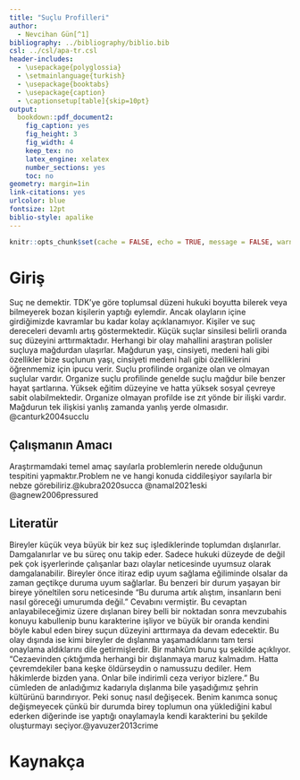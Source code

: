 ```yaml
---
title: "Suçlu Profilleri"
author: 
  - Nevcihan Gün[^1]
bibliography: ../bibliography/biblio.bib
csl: ../csl/apa-tr.csl
header-includes:
  - \usepackage{polyglossia}
  - \setmainlanguage{turkish}
  - \usepackage{booktabs}
  - \usepackage{caption} 
  - \captionsetup[table]{skip=10pt}
output:
  bookdown::pdf_document2:
    fig_caption: yes
    fig_height: 3
    fig_width: 4
    keep_tex: no
    latex_engine: xelatex
    number_sections: yes
    toc: no
geometry: margin=1in
link-citations: yes
urlcolor: blue
fontsize: 12pt
biblio-style: apalike
---
```

```r
knitr::opts_chunk$set(cache = FALSE, echo = TRUE, message = FALSE, warning = FALSE)
```

<!-- ======================================================================= -->
<!-- ============================== NOTLAR ================================= -->
<!-- ======================================================================= -->
[^1]: 19080217, [Github Repo](https://github.com/nevcihangun1643/arasinav.git)


# Giriş
Suç ne demektir. TDK’ye göre toplumsal düzeni hukuki boyutta bilerek veya bilmeyerek bozan kişilerin yaptığı eylemdir. Ancak olayların içine girdiğimizde kavramlar bu kadar kolay açıklanamıyor. Kişiler ve suç dereceleri devamlı artış göstermektedir. Küçük suçlar sinsilesi belirli oranda suç düzeyini arttırmaktadır. Herhangi bir olay mahallini araştıran polisler suçluya mağdurdan ulaşırlar. Mağdurun yaşı, cinsiyeti, medeni hali gibi özellikler bize suçlunun yaşı, cinsiyeti medeni hali gibi özelliklerini öğrenmemiz için ipucu verir. Suçlu profilinde organize olan ve olmayan suçlular vardır. Organize suçlu profilinde genelde suçlu mağdur bile benzer hayat şartlarına. Yüksek eğitim düzeyine ve hatta yüksek sosyal çevreye sabit olabilmektedir. Organize olmayan profilde ise zıt yönde bir ilişki vardır. Mağdurun tek ilişkisi yanlış zamanda yanlış yerde olmasıdır.  @canturk2004succlu

## Çalışmanın Amacı
Araştırmamdaki temel amaç sayılarla problemlerin nerede olduğunun tespitini yapmaktır.Problem ne ve hangi konuda ciddileşiyor sayılarla bir nebze görebiliriz.@kubra2020succa @namal2021eski @agnew2006pressured 

## Literatür 
Bireyler küçük veya büyük bir kez suç işlediklerinde toplumdan dışlanırlar. Damgalanırlar ve bu süreç onu takip eder. Sadece hukuki düzeyde de değil pek çok işyerlerinde çalışanlar bazı olaylar neticesinde uyumsuz olarak damgalanabilir. Bireyler önce itiraz edip uyum sağlama eğiliminde olsalar da zaman geçtikçe duruma uyum sağlarlar. Bu benzeri bir durum yaşayan bir bireye yöneltilen soru neticesinde “Bu duruma artık alıştım, insanların beni nasıl göreceği umurumda değil.” Cevabını vermiştir. Bu cevaptan anlayabileceğimiz üzere dışlanan birey belli bir noktadan sonra mevzubahis konuyu kabullenip bunu karakterine işliyor ve büyük bir oranda kendini böyle kabul eden birey suçun düzeyini arttırmaya da devam edecektir. Bu olay dışında ise kimi bireyler de dışlanma yaşamadıklarını tam tersi onaylama aldıklarını dile getirmişlerdir. Bir mahkûm bunu şu şekilde açıklıyor. “Cezaevinden çıktığımda herhangi bir dışlanmaya maruz kalmadım. Hatta çevremdekiler bana keşke öldürseydin o namussuzu dediler. Hem hâkimlerde bizden yana. Onlar bile indirimli ceza veriyor bizlere.” Bu cümleden de anladığımız kadarıyla dışlanma bile yaşadığımız şehrin kültürünü barındırıyor. Peki sonuç nasıl değişecek. Benim kanımca sonuç değişmeyecek çünkü bir durumda birey toplumun ona yüklediğini kabul ederken diğerinde ise yaptığı onaylamayla kendi karakterini bu şekilde oluşturmayı seçiyor.@yavuzer2013crime 

\newpage
# Kaynakça {#references}
<div id="refs"></div>

